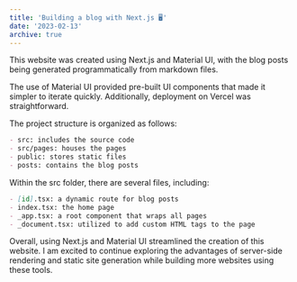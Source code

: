 ```yaml
---
title: 'Building a blog with Next.js 🖥️'
date: '2023-02-13'
archive: true
---
```


This website was created using Next.js and Material UI, with the blog posts being generated programmatically from markdown files.

The use of Material UI provided pre-built UI components that made it simpler to iterate quickly. Additionally, deployment on Vercel was straightforward.

The project structure is organized as follows:

```markdown
- src: includes the source code
- src/pages: houses the pages
- public: stores static files
- posts: contains the blog posts
```

Within the src folder, there are several files, including:

```markdown
- [id].tsx: a dynamic route for blog posts
- index.tsx: the home page
- _app.tsx: a root component that wraps all pages
- _document.tsx: utilized to add custom HTML tags to the page
```

Overall, using Next.js and Material UI streamlined the creation of this website. I am excited to continue exploring the advantages of server-side rendering and static site generation while building more websites using these tools.
